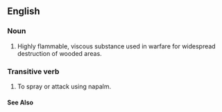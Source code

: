 ==English==
{{wikipedia}}
===Noun===
# Highly flammable, viscous substance used in warfare for widespread destruction of wooded areas. 

===Transitive verb===
# To spray or attack using napalm.
====See Also====